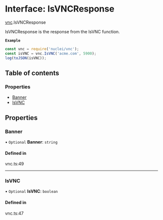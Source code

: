# Interface: IsVNCResponse

[vnc](/templates/protocols/javascript/modules/vnc.md).IsVNCResponse

IsVNCResponse is the response from the IsVNC function.

**`Example`**

```javascript
const vnc = require('nuclei/vnc');
const isVNC = vnc.IsVNC('acme.com', 5900);
log(toJSON(isVNC));
```

## Table of contents

### Properties

- [Banner](/templates/protocols/javascript/modules/vnc.IsVNCResponse.md#banner)
- [IsVNC](/templates/protocols/javascript/modules/vnc.IsVNCResponse.md#isvnc)

## Properties

### Banner

• `Optional` **Banner**: `string`

#### Defined in

vnc.ts:49

___

### IsVNC

• `Optional` **IsVNC**: `boolean`

#### Defined in

vnc.ts:47
